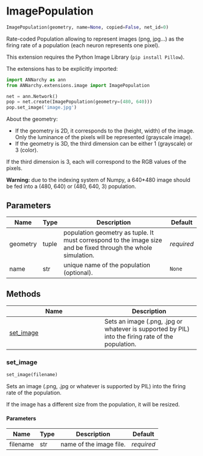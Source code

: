 # ImagePopulation { #ANNarchy.extensions.image.ImagePopulation.ImagePopulation }

```python
ImagePopulation(geometry, name=None, copied=False, net_id=0)
```

Rate-coded Population allowing to represent images (png, jpg...) as the firing rate of a population (each neuron represents one pixel).

This extension requires the Python Image Library (`pip install Pillow`).

The extensions has to be explicitly imported:

```python
import ANNarchy as ann
from ANNarchy.extensions.image import ImagePopulation

net = ann.Network()
pop = net.create(ImagePopulation(geometry=(480, 640)))
pop.set_image('image.jpg')
```

About the geometry:

* If the geometry is 2D, it corresponds to the (height, width) of the image. Only the luminance of the pixels will be represented (grayscale image).
* If the geometry is 3D, the third dimension can be either 1 (grayscale) or 3 (color).

If the third dimension is 3, each will correspond to the RGB values of the pixels.

**Warning:** due to the indexing system of Numpy, a 640*480 image should be fed into a (480, 640) or (480, 640, 3) population.

## Parameters {.doc-section .doc-section-parameters}

| Name     | Type   | Description                                                                                                   | Default    |
|----------|--------|---------------------------------------------------------------------------------------------------------------|------------|
| geometry | tuple  | population geometry as tuple. It must correspond to the image size and be fixed through the whole simulation. | _required_ |
| name     | str    | unique name of the population (optional).                                                                     | `None`     |

## Methods

| Name | Description |
| --- | --- |
| [set_image](#ANNarchy.extensions.image.ImagePopulation.ImagePopulation.set_image) | Sets an image (.png, .jpg or whatever is supported by PIL) into the firing rate of the population. |

### set_image { #ANNarchy.extensions.image.ImagePopulation.ImagePopulation.set_image }

```python
set_image(filename)
```

Sets an image (.png, .jpg or whatever is supported by PIL) into the firing rate of the population.

If the image has a different size from the population, it will be resized.

#### Parameters {.doc-section .doc-section-parameters}

| Name     | Type   | Description             | Default    |
|----------|--------|-------------------------|------------|
| filename | str    | name of the image file. | _required_ |